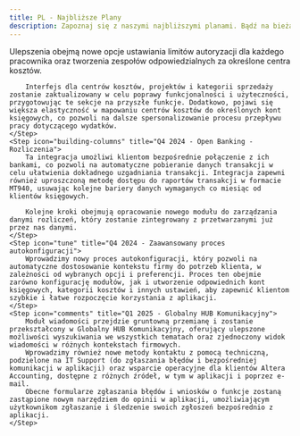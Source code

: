 ```yaml
---
title: PL - Najbliższe Plany
description: Zapoznaj się z naszymi najbliższymi planami. Bądź na bieżąco z nadchodzącymi funkcjami i ulepszeniami Altera.
---
```




<Steps>
    <Step icon="arrow-progress" title="10.2024 - Ulepszenia eObiegu dokumentów kosztowych">
        Ulepszenia obejmą nowe opcje ustawiania limitów autoryzacji dla każdego pracownika oraz tworzenia zespołów odpowiedzialnych za określone centra kosztów.

        Interfejs dla centrów kosztów, projektów i kategorii sprzedaży zostanie zaktualizowany w celu poprawy funkcjonalności i użyteczności, przygotowując te sekcje na przyszłe funkcje. Dodatkowo, pojawi się większa elastyczność w mapowaniu centrów kosztów do określonych kont księgowych, co pozwoli na dalsze spersonalizowanie procesu przepływu pracy dotyczącego wydatków.
    </Step>
    <Step icon="building-columns" title="Q4 2024 - Open Banking - Rozliczenia">
        Ta integracja umożliwi klientom bezpośrednie połączenie z ich bankami, co pozwoli na automatyczne pobieranie danych transakcji w celu ułatwienia dokładnego uzgadniania transakcji. Integracja zapewni również uproszczoną metodę dostępu do raportów transakcji w formacie MT940, usuwając kolejne bariery danych wymaganych co miesiąc od klientów księgowych.

        Kolejne kroki obejmują opracowanie nowego modułu do zarządzania danymi rozliczeń, który zostanie zintegrowany z przetwarzanymi już przez nas danymi.
    </Step>
    <Step icon="tune" title="Q4 2024 - Zaawansowany proces autokonfiguracji">
        Wprowadzimy nowy proces autokonfiguracji, który pozwoli na automatyczne dostosowanie kontekstu firmy do potrzeb klienta, w zależności od wybranych opcji i preferencji. Proces ten obejmie zarówno konfigurację modułów, jak i utworzenie odpowiednich kont księgowych, kategorii kosztów i innych ustawień, aby zapewnić klientom szybkie i łatwe rozpoczęcie korzystania z aplikacji.
    </Step>
    <Step icon="comments" title="Q1 2025 - Globalny HUB Komunikacyjny">
        Moduł wiadomości przejdzie gruntowną przemianę i zostanie przekształcony w Globalny HUB Komunikacyjny, oferujący ulepszone możliwości wyszukiwania we wszystkich tematach oraz zjednoczony widok wiadomości w różnych kontekstach firmowych.
        Wprowadzimy również nowe metody kontaktu z pomocą techniczną, podzielone na IT Support (do zgłaszania błędów i bezpośredniej komunikacji w aplikacji) oraz wsparcie operacyjne dla klientów Altera Accounting, dostępne z różnych źródeł, w tym w aplikacji i poprzez e-mail.
        Obecne formularze zgłaszania błędów i wniosków o funkcje zostaną zastąpione nowym narzędziem do opinii w aplikacji, umożliwiającym użytkownikom zgłaszanie i śledzenie swoich zgłoszeń bezpośrednio z aplikacji.
    </Step>
</Steps>

